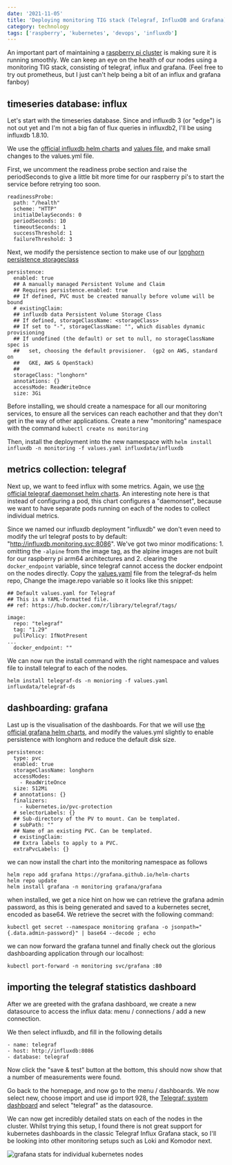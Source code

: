 ```yaml
---
date: '2021-11-05'
title: 'Deploying monitoring TIG stack (Telegraf, InfluxDB and Grafana) on Raspberry Pi Kubernetes cluster'
category: technology
tags: ['raspberry', 'kubernetes', 'devops', 'influxdb']
---
```


An important part of maintaining a [raspberry pi cluster](../blog/kubernetes-cluster-build-with-raspberry-pi-and-poe-hats) is making sure it is running smoothly. We can keep an eye on the health of our nodes using a monitoring TIG stack, consisting of telegraf, influx and grafana. (Feel free to try out prometheus, but I just can't help being a bit of an influx and grafana fanboy)

## timeseries database: influx

Let's start with the timeseries database. Since and influxdb 3 (or "edge") is not out yet and I'm not a big fan of flux queries in influxdb2, I'll be using influxdb 1.8.10.

We use the [official influxdb helm charts](https://github.com/influxdata/helm-charts/tree/master/charts/influxdb) and [values file](https://github.com/influxdata/helm-charts/blob/master/charts/influxdb/values.yaml), and make small changes to the values.yml file.

First, we uncomment the readiness probe section and raise the periodSeconds to give a little bit more time for our raspberry pi's to start the service before retrying too soon.

```
readinessProbe: 
  path: "/health"
  scheme: "HTTP"
  initialDelaySeconds: 0
  periodSeconds: 10
  timeoutSeconds: 1
  successThreshold: 1
  failureThreshold: 3
```

Next, we modify the persistence section to make use of our [longhorn persistence storageclass](../blog/installing-longhorn-for-persistent-replicated-storage-on-raspberry-pi-kubernetes-cluster)

```
persistence:
  enabled: true
  ## A manually managed Persistent Volume and Claim
  ## Requires persistence.enabled: true
  ## If defined, PVC must be created manually before volume will be bound
  # existingClaim:
  ## influxdb data Persistent Volume Storage Class
  ## If defined, storageClassName: <storageClass>
  ## If set to "-", storageClassName: "", which disables dynamic provisioning
  ## If undefined (the default) or set to null, no storageClassName spec is
  ##   set, choosing the default provisioner.  (gp2 on AWS, standard on
  ##   GKE, AWS & OpenStack)
  ##
  storageClass: "longhorn"
  annotations: {}
  accessMode: ReadWriteOnce
  size: 3Gi
```
Before installing, we should create a namespace for all our monitoring services, to ensure all the services can reach eachother and that they don't get in the way of other applications. Create a new "monitoring" namespace with the command `kubectl create ns monitoring`

Then, install the deployment into the new namespace with `helm install influxdb -n monitoring -f values.yaml influxdata/influxdb`

## metrics collection: telegraf

Next up, we want to feed influx with some metrics. Again, we use [the official telegraf daemonset helm charts](https://github.com/influxdata/helm-charts/tree/master/charts/telegraf-ds). An interesting note here is that instead of configuring a pod, this chart configures a "daemonset", because we want to have separate pods running on each of the nodes to collect individual metrics.

Since we named our influxdb deployment "influxdb" we don't even need to modify the url telegraf posts to by default: "http://influxdb.monitoring.svc:8086". We've got two minor modifications: 1. omitting the `-alpine` from the image tag, as the alpine images are not built for our raspberry pi arm64 architectures and 2. clearing the `docker_endpoint` variable, since telegraf cannot access the docker endpoint on the nodes directly. Copy the [values.yaml]() file from the telegraf-ds helm repo, Change the image.repo variable so it looks like this snippet: 
```
## Default values.yaml for Telegraf
## This is a YAML-formatted file.
## ref: https://hub.docker.com/r/library/telegraf/tags/

image:
  repo: "telegraf"
  tag: "1.29"
  pullPolicy: IfNotPresent
...
  docker_endpoint: ""
```

We can now run the install command with the right namespace and values file to install telegraf to each of the nodes.

```
helm install telegraf-ds -n monioring -f values.yaml influxdata/telegraf-ds
```

## dashboarding: grafana

Last up is the visualisation of the dashboards. For that we will use [the official grafana helm charts](https://github.com/grafana/helm-charts/tree/main/charts/grafana), and modify the values.yml slightly to enable persistence with longhorn and reduce the default disk size.

```
persistence:
  type: pvc
  enabled: true
  storageClassName: longhorn
  accessModes:
    - ReadWriteOnce
  size: 512Mi
  # annotations: {}
  finalizers:
    - kubernetes.io/pvc-protection
  # selectorLabels: {}
  ## Sub-directory of the PV to mount. Can be templated.
  # subPath: ""
  ## Name of an existing PVC. Can be templated.
  # existingClaim:
  ## Extra labels to apply to a PVC.
  extraPvcLabels: {}
```

we can now install the chart into the monitoring namespace as follows

```
helm repo add grafana https://grafana.github.io/helm-charts
helm repo update
helm install grafana -n monitoring grafana/grafana
```

when installed, we get a nice hint on how we can retrieve the grafana admin password, as this is being generated and saved to a kubernetes secret, encoded as base64. We retrieve the secret with the following command:

```
kubectl get secret --namespace monitoring grafana -o jsonpath="{.data.admin-password}" | base64 --decode ; echo
```

we can now forward the grafana tunnel and finally check out the glorious dashboarding application through our localhost: 

```
kubectl port-forward -n monitoring svc/grafana :80
```

## importing the telegraf statistics dashboard

After we are greeted with the grafana dashboard, we create a new datasource to access the influx data: menu / connections / add a new connection.

We then select influxdb, and fill in the following details
```
- name: telegraf
- host: http://influxdb:8086
- database: telegraf
```
Now click the "save & test" button at the bottom, this should now show that a number of measurements were found.

Go back to the homepage, and now go to the menu / dashboards. We now select new, choose import and use id import 928, the [Telegraf: system dashboard](https://grafana.com/grafana/dashboards/928-telegraf-system-dashboard/) and select "telegraf" as the datasource.

We can now get incredibly detailed stats on each of the nodes in the cluster. Whilst trying this setup, I found there is not great support for kubernetes dashboards in the classic Telegraf Influx Grafana stack, so I'll be looking into other monitoring setups such as Loki and Komodor next.

![grafana stats for individual kubernetes nodes](/assets/images/2021-11-05-telegraf-grafana.png)
